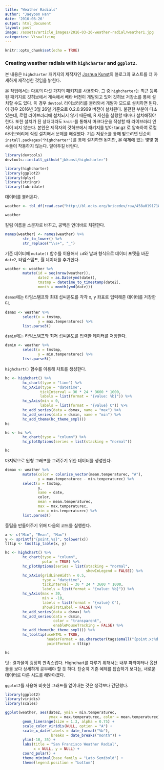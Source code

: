 ```yaml
---
title: "Weather Radials"
author: "Jaeyoon Han"
date: '2016-03-26'
output: html_document
layout: post
image: /assets/article_images/2016-03-26-weather-radial/weather1.jpg
categories: Visualizing
---
```


```r
knitr::opts_chunk$set(echo = TRUE)
```

### Creating weather radials with `highcharter` and `ggplot2`.

본 내용은 `highcharter` 패키지의 제작자인 [Joshua Kunst](http://jkunst.com)의 블로그의 포스트를 더 자세하게 재작성한 것임을 밝힌다.

본 작업에서는 다음의 다섯 가지의 패키지를 사용한다. 그 중 `highcharter`는 최근 등록된 패키지로 깃허브에서 계속해서 베타 버전이 개발되고 있어 깃허브 저장소를 통해 설치할 수도 있다. 이 경우 `devtool` 라이브러리를 불러와서 개발자 모드로 설치하면 된다. 이 경우 2016년 3월 26일 기준으로 0.2.0.9999 버전이 설치된다. 불편한 부분이 다소 있는데, 로컬 라이브러리에 설치되지 않기 때문에, R 세션을 실행할 때마다 설치해줘야 한다. 또한 설치가 된 상태더라도 `knitr`를 통해서 마크다운을 작성할 때 라이브러리 인식이 되지 않는다. 본인은 제작자의 깃허브에서 패키지를 받아 tar.gz 로 압축하여 로컬 라이브러리에 직접 설치해서 문제를 해결했다. 
기존 저장소를 통해 받으려면 단순히 `install.packages("highcharter")`를 통해 설치하면 된지만, 본 예제에 있는 몇몇 함수들이 작동하지 않는다. 알아두길 바란다.

```r
library(devtools)
devtools::install_github("jbkunst/highcharter")
```

```r
library(highcharter)
library(ggplot2)
library(dplyr)
library(stringr)
library(lubridate)
```

데이터를 불러온다.

```r
weather <- tbl_df(read.csv("http://bl.ocks.org/bricedev/raw/458a01917183d98dff3c/sf.csv"))

weather
```

칼럼 이름을 소문자로 바꾸고, 공백은 언더바로 치환한다.

```r
names(weather) <- names(weather) %>%
        str_to_lower() %>%
        str_replace("\\s+", "_")
```

기존 데이터에 `mutate()` 함수를 이용해서 `id`와 날짜 형식으로 데이터 포맷을 바꾼 `date2`, 타임스탬프, 월 데이터를 추가한다.

```r
weather <- weather %>%
        mutate(id = seq(nrow(weather)),
               date2 = as.Date(ymd(date)),
               tmstmp = datetime_to_timestamp(date2),
               month = month(ymd(date)))
```

`dsmax`에는 타임스탬프와 최대 섭씨온도를 각각 x, y 좌표로 입력해준 데이터를 저장한다.

```r
dsmax <- weather %>%
        select(x = tmstmp,
               y = max.temperaturec) %>%
        list.parse3()
```

`dsmin`에는 타임스탬프와 최저 섭씨온도를 입력한 데이터를 저장한다.
```r
dsmin <- weather %>%
        select(x = tmstmp,
               y = min.temperaturec) %>%
        list.parse3()
```

`highchart()` 함수를 이용해 차트를 생성한다.

```r
hc <- highchart() %>%
        hc_chart(type = "line") %>%
        hc_xAxis(type = "datetime",
                tickInterval = 30 * 24 * 3600 * 1000,
                labels = list(format = "{value: %b}")) %>%
        hc_yAxis(min = 0,
                labels = list(format = "{value} C")) %>%
        hc_add_series(data = dsmax, name = "max") %>%
        hc_add_series(data = dsmin, name = "min") %>%
        hc_add_theme(hc_theme_smpl())
hc

hc <- hc %>%
        hc_chart(type = "column") %>%
        hc_plotOptions(series = list(stacking = "normal"))

hc
```

마지막으로 원형 그래프를 그려주기 위한 데이터를 생성한다.

```r
dsmax <- weather %>%
        mutate(color = colorize_vector(mean.temperaturec, "A"),
               y = max.temperaturec - min.temperaturec) %>%
        select(x = tmstmp,
               y,
               name = date,
               color,
               mean = mean.temperaturec,
               max = max.temperaturec,
               min = min.temperaturec) %>%
        list.parse3()
```

툴팁을 만들어주기 위해 다음의 코드를 실행한다.

```r
x <- c("Min", "Mean", "Max")
y <- sprintf("{point.%s}", tolower(x))
tltip <- tooltip_table(x, y)
```

```r
hc <- highchart() %>%
        hc_chart(type = "column",
                 polar = TRUE) %>%
        hc_plotOptions(series = list(stacking = "normal",
                                     showInLegend = FALSE)) %>%
        hc_xAxis(gridLineWidth = 0.5,
                 type = "datetime",
                 tickInterval = 30 * 24 * 3600 * 1000,
                 labels = list(format = "{value: %b}")) %>%
        hc_yAxis(max = 30,
                 min = -10,
                 labels = list(format = "{value} C"),
                 showFirstLabel = FALSE) %>%
        hc_add_series(data = dsmax) %>%
        hc_add_series(data = dsmin,
                      color = "transparent",
                      enableMouseTracking = FALSE) %>%
        hc_add_theme(hc_theme_smpl()) %>%
        hc_tooltip(useHTML = TRUE,
                   headerFormat = as.character(tags$small("{point.x:%d %B, %Y}")),
                   pointFormat = tltip)

hc
```

덧 : 결과물이 굉장히 만족스럽다. Highchart를 다루기 위해서는 내부 파라미터나 옵션들을 보다 상세하게 공부해야 할 듯 하다. 단순히 기존 예제를 답습하기 보다는, 새로운 데이터로 다른 시도를 해봐야겠다.

`ggplot2`를 사용해 비슷한 그래프를 얻어내는 것은 생각보다 간단했다.

```r
library(ggplot2)
library(viridis)
library(scales)

ggplot(weather, aes(date2, ymin = min.temperaturec,
                    ymax = max.temperaturec, color = mean.temperaturec)) +
        geom_linerange(size = 1.3, alpha = 0.75) + 
        scale_color_viridis(NULL, option = "A") + 
        scale_x_date(labels = date_format("%b"),
                     breaks = date_breaks("month")) + 
        ylim(-10, 35) + 
        labs(title = "San Francisco Weather Radial",
             x = NULL, y = NULL) +
        coord_polar() + 
        theme_minimal(base_family = "Lato Semibold") + 
        theme(legend.position = "bottom")
```

